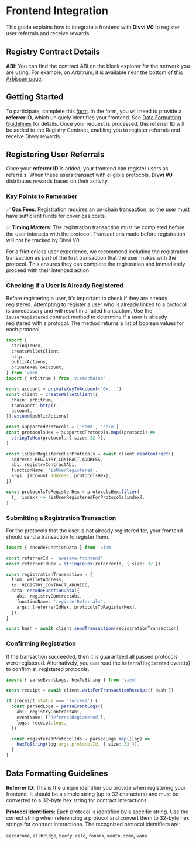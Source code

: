 
# Frontend Integration

This guide explains how to integrate a frontend with **Divvi V0** to register user referrals and receive rewards.

## Registry Contract Details

<Contracts />

**ABI**: You can find the contract ABI on the block explorer for the network you are using. For example, on Arbitrum, it is available near the bottom of [this Arbiscan page](https://arbiscan.io/address/0xba9655677f4e42dd289f5b7888170bc0c7da8cdc#code).

## Getting Started

To participate, complete this [form](https://docs.google.com/forms/d/e/1FAIpQLScTXExYljGoWsw4-mMHf7nXUxXV6QSrXa5zUMPK2foUwpdwZQ/viewform). In the form, you will need to provide a **referrer ID**, which uniquely identifies your frontend. See [Data Formatting Guidelines](#data-formatting-guidelines) for details. Once your request is processed, this referrer ID will be added to the Registry Contract, enabling you to register referrals and receive Divvy rewards.

## Registering User Referrals

Once your **referrer ID** is added, your frontend can register users as referrals. When these users transact with eligible protocols, **Divvi V0** distributes rewards based on their activity.

### Key Points to Remember

✅ **Gas Fees**: Registration requires an on-chain transaction, so the user must have sufficient funds for cover gas costs.

✅ **Timing Matters**: The registration transaction must be completed before the user interacts with the protocol. Transactions made before registration will not be tracked by Divvi V0.

For a frictionless user experience, we recommend including the registration transaction as part of the first transaction that the user makes with the protocol. This ensures they can complete the registration and immediately proceed with their intended action.

### Checking If a User Is Already Registered

Before registering a user, it's important to check if they are already registered. Attempting to register a user who is already linked to a protocol is unnecessary and will result in a failed transaction. Use the `isUserRegistered` contract method to determine if a user is already registered with a protocol. The method returns a list of boolean values for each protocol.

```typescript
import {
  stringToHex,
  createWalletClient,
  http,
  publicActions,
  privateKeyToAccount,
} from 'viem'
import { arbitrum } from 'viem/chains'

const account = privateKeyToAccount('0x...')
const client = createWalletClient({
  chain: arbitrum,
  transport: http(),
  account,
}).extend(publicActions)

const supportedProtocols = ['somm', 'celo']
const protocolsHex = supportedProtocols.map((protocol) =>
  stringToHex(protocol, { size: 32 }),
)

const isUserRegisteredForProtocols = await client.readContract({
  address: REGISTRY_CONTRACT_ADDRESS,
  abi: registryContractAbi,
  functionName: 'isUserRegistered',
  args: [account.address, protocolsHex],
})

const protocolsToRegisterHex = protocolsHex.filter(
  (_, index) => !isUserRegisteredForProtocols[index],
)
```

### Submitting a Registration Transaction

For the protocols that the user is not already registered for, your frontend should send a transaction to register them.

```typescript
import { encodeFunctionData } from 'viem'

const referrerId = 'awesome-frontend'
const referrerIdHex = stringToHex(referrerId, { size: 32 })

const registrationTransaction = {
  from: walletAddress,
  to: REGISTRY_CONTRACT_ADDRESS,
  data: encodeFunctionData({
    abi: registryContractAbi,
    functionName: 'registerReferrals',
    args: [referrerIdHex, protocolsToRegisterHex],
  }),
}

const hash = await client.sendTransaction(registrationTransaction)
```

### Confirming Registration

If the transaction succeeded, then it is guaranteed all passed protocols were registered. Alternatively, you can read the `ReferralRegistered` event(s) to confirm all registered protocols.

```typescript
import { parseEventLogs, hexToString } from 'viem'

const receipt = await client.waitForTransactionReceipt({ hash })

if (receipt.status === 'success') {
  const parsedLogs = parseEventLogs({
    abi: registryContractAbi,
    eventName: ['ReferralRegistered'],
    logs: receipt.logs,
  })

  const registeredProtocolIds = parsedLogs.map((log) =>
    hexToString(log.args.protocolId, { size: 32 }),
  )
}
```

## Data Formatting Guidelines

**Referrer ID**: This is the unique identifier you provide when registering your frontend. It should be a simple string (up to 32 characters) and must be converted to a 32-byte hex string for contract interactions.

**Protocol Identifiers**: Each protocol is identified by a specific string. Use the correct string when referencing a protocol and convert them to 32-byte hex strings for contract interactions. The recognized protocol identifiers are:

`aerodrome`, `allbridge`, `beefy`, `celo`, `fonbnk`, `mento`, `somm`, `vana`
